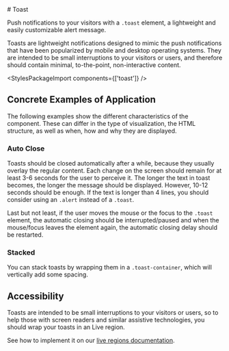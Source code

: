
<Meta of={ToastStories} />

<div className="docs-title">
  # Toast

  <link-design of={JSON.stringify(ToastStories)}></link-design>
</div>

<div className="lead">
  Push notifications to your visitors with a <code>.toast</code> element, a lightweight and easily
  customizable alert message.
</div>

Toasts are lightweight notifications designed to mimic the push notifications that have been popularized by mobile and desktop operating systems.
They are intended to be small interruptions to your visitors or users, and therefore should contain minimal, to-the-point, non-interactive content.

<Canvas sourceState="shown" of={ToastStories.Default} />
<div className="hide-col-default">
  <Controls of={ToastStories.Default} />
</div>

<StylesPackageImport components={['toast']} />

## Concrete Examples of Application

The following examples show the different characteristics of the component. These can differ in the type of visualization, the HTML structure, as well as when, how and why they are displayed.

### Auto Close

<Canvas of={ToastStories.AutoClose} />

Toasts should be closed automatically after a while, because they usually overlay the regular content.
Each change on the screen should remain for at least 3-6 seconds for the user to perceive it.
The longer the text in toast becomes, the longer the message should be displayed. However, 10-12 seconds should be enough.
If the text is longer than 4 lines, you should consider using an `.alert` instead of a `.toast`.

Last but not least, if the user moves the mouse or the focus to the `.toast` element, the automatic closing should be interrupted/paused and when the mouse/focus leaves the element again, the automatic closing delay should be restarted.

### Stacked

You can stack toasts by wrapping them in a `.toast-container`, which will vertically add some spacing.

<Canvas of={ToastStories.Stacked} />

## Accessibility

Toasts are intended to be small interruptions to your visitors or users, so to help those with screen readers and similar assistive technologies, you should wrap your toasts in an Live region.

See how to implement it on our [live regions documentation](/?path=/docs/548d973c-679c-4a02-96cd-70f82aec5f65--docs).

